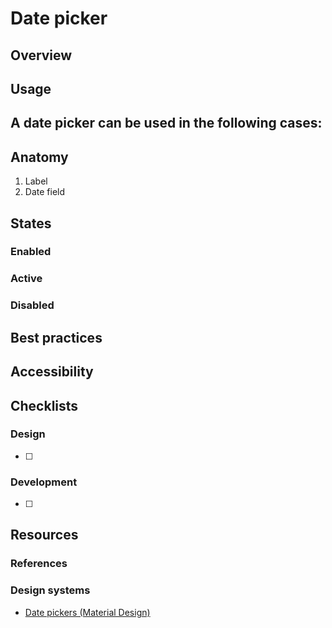# Date picker

## Overview

## Usage

A date picker can be used in the following cases:
-

## Anatomy

1. Label
2. Date field

## States

### Enabled

### Active

### Disabled


## Best practices

## Accessibility


## Checklists

### Design

- [ ]

### Development

- [ ]

## Resources

### References

### Design systems

- [Date pickers (Material Design)](https://m3.material.io/components/date-pickers/overview)



